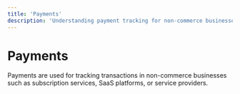 ```yaml
---
title: 'Payments'
description: 'Understanding payment tracking for non-commerce businesses'
---
```


# Payments

Payments are used for tracking transactions in non-commerce businesses such as subscription services, SaaS platforms, or service providers.

